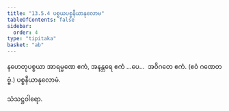```yaml
---
title: "13.5.4 ပစ္စယပစ္စနီယာနုလောမ"
tableOfContents: false
sidebar:
  order: 4
type: "tipitaka"
basket: "ab"
---
```



<DynamicBreadcrumb />

<Division number="54">

<Paragraph number="2025">
နဟေတုပစ္စယာ အာရမ္မဏေ ဧကံ, အနန္တရေ ဧကံ …ပေ…  အဝိဂတေ ဧကံ. (ဧဝံ ဂဏေတဗ္ဗံ.)

</Paragraph>
</Division>

<Paragraph number="2026" type="center">
ပစ္စနီယာနုလောမံ.

  
သံသဋ္ဌဝါရော.
</Paragraph>